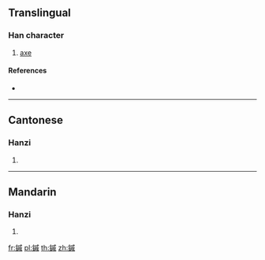 {{character info/new}}
==Translingual==

===Han character===
{{Han char|rn=167|rad=金|as=11|sn=19|four=83150|canj=CIHF}}

# [[axe]]

====References====
* {{Han ref|kx=1320.020|dkj=40804|dj=1819.340|hdz=64248.030|uh=93DA|ud=37850|bh=F364|bd=62308}}

----

==Cantonese==

===Hanzi===
{{yue-hanzi|jyut=|y=chik1}}

# {{defn|lang=yue|sort=金11}}

----

==Mandarin==

===Hanzi===
{{cmn-hanzi|pin=[[qì]] ([[qi4]])|wg=ch'i<sup>4</sup>}}

# {{defn|lang=cmn|sort=金11}}

[[fr:鏚]]
[[pl:鏚]]
[[th:鏚]]
[[zh:鏚]]
